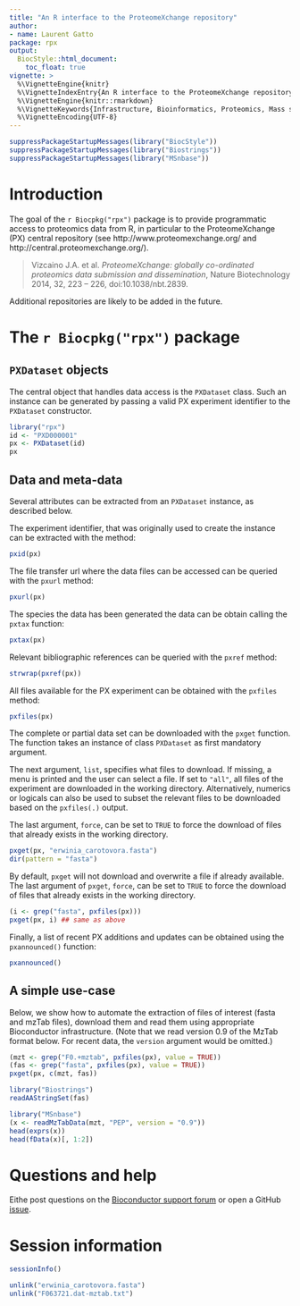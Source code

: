 ```yaml
---
title: "An R interface to the ProteomeXchange repository"
author:
- name: Laurent Gatto
package: rpx
output:
  BiocStyle::html_document:
    toc_float: true
vignette: >
  %\VignetteEngine{knitr}
  %\VignetteIndexEntry{An R interface to the ProteomeXchange repository}
  %\VignetteEngine{knitr::rmarkdown}
  %\VignetteKeywords{Infrastructure, Bioinformatics, Proteomics, Mass spectrometry}
  %\VignetteEncoding{UTF-8}
---
```


```r
suppressPackageStartupMessages(library("BiocStyle"))
suppressPackageStartupMessages(library("Biostrings"))
suppressPackageStartupMessages(library("MSnbase"))
```


# Introduction

The goal of the `r Biocpkg("rpx")` package is to provide programmatic
access to proteomics data from R, in particular to the ProteomeXchange
(PX) central repository (see http://www.proteomexchange.org/ and
http://central.proteomexchange.org/).

> Vizcaino J.A. et al. *ProteomeXchange: globally co-ordinated
> proteomics data submission and dissemination*, Nature Biotechnology
> 2014, 32, 223 -- 226, doi:10.1038/nbt.2839.

Additional repositories are likely to be added in the future.


# The `r Biocpkg("rpx")`  package

## `PXDataset` objects

The central object that handles data access is the `PXDataset`
class. Such an instance can be generated by passing a valid PX
experiment identifier to the `PXDataset` constructor.

```r
library("rpx")
id <- "PXD000001"
px <- PXDataset(id)
px
```

## Data and meta-data

Several attributes can be extracted from an `PXDataset` instance, as
described below.



The experiment identifier, that was originally used to create the
\Robject{PXDataset} instance can be extracted with the
\Rfunction{pxid} method:

```r
pxid(px)
```

The file transfer url where the data files can be accessed can be
queried with the `pxurl` method:

```r
pxurl(px)
```

The species the data has been generated the data can be obtain calling
the `pxtax` function:

```r
pxtax(px)
```


Relevant bibliographic references can be queried with the
`pxref` method:

```r
strwrap(pxref(px))
```

All files available for the PX experiment can be obtained with the
`pxfiles` method:

```r
pxfiles(px)
```


The complete or partial data set can be downloaded with the `pxget`
function. The function takes an instance of class `PXDataset` as first
mandatory argument.

The next argument, `list`, specifies what files to download. If
missing, a menu is printed and the user can select a file. If set to
`"all"`, all files of the experiment are downloaded in the working
directory. Alternatively, numerics or logicals can also be used to
subset the relevant files to be downloaded based on the `pxfiles(.)`
output.

The last argument, `force`, can be set to `TRUE` to force the download
of files that already exists in the working directory.

```r
pxget(px, "erwinia_carotovora.fasta")
dir(pattern = "fasta")
```

By default, `pxget` will not download and overwrite a file if already
available. The last argument of `pxget`, `force`, can be set to `TRUE`
to force the download of files that already exists in the working
directory.

```r
(i <- grep("fasta", pxfiles(px)))
pxget(px, i) ## same as above
```

Finally, a list of recent PX additions and updates can be obtained
using the `pxannounced()` function:

```r
pxannounced()
```

## A simple use-case

Below, we show how to automate the extraction of files of interest
(fasta and mzTab files), download them and read them using appropriate
Bioconductor infrastructure. (Note that we read version 0.9 of the
MzTab format below. For recent data, the `version` argument would be
omitted.)

```r
(mzt <- grep("F0.+mztab", pxfiles(px), value = TRUE))
(fas <- grep("fasta", pxfiles(px), value = TRUE))
pxget(px, c(mzt, fas))

library("Biostrings")
readAAStringSet(fas)

library("MSnbase")
(x <- readMzTabData(mzt, "PEP", version = "0.9"))
head(exprs(x))
head(fData(x)[, 1:2])
```

# Questions and help

Eithe post questions on the
[Bioconductor support forum](https://support.bioconductor.org/) or
open a GitHub [issue](https://github.com/lgatto/rpx/issues).

# Session information

```r
sessionInfo()
```

```r
unlink("erwinia_carotovora.fasta")
unlink("F063721.dat-mztab.txt")
```
